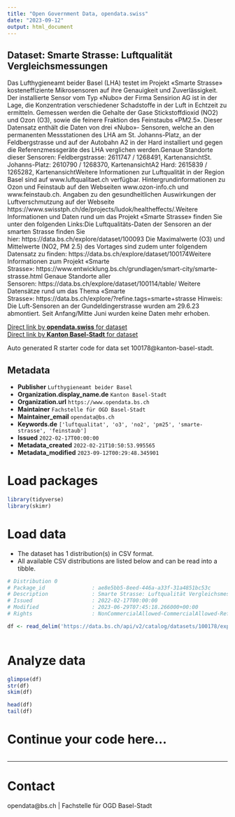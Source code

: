 ```yaml
---
title: "Open Government Data, opendata.swiss"
date: "2023-09-12"
output: html_document
---
```


## Dataset: Smarte Strasse: Luftqualität Vergleichsmessungen

Das Lufthygieneamt beider Basel (LHA) testet im Projekt «Smarte Strasse» kosteneffiziente Mikrosensoren auf ihre Genauigkeit und Zuverlässigkeit. Der installierte Sensor vom Typ «Nubo» der Firma Sensirion AG ist in der Lage, die Konzentration verschiedener Schadstoffe in der Luft in Echtzeit zu ermitteln. Gemessen werden die Gehalte der Gase Stickstoffdioxid (NO2) und Ozon (O3), sowie die feinere Fraktion des Feinstaubs «PM2.5». Dieser Datensatz enthält die Daten von drei «Nubo»- Sensoren, welche an den permanenten Messstationen des LHA am St. Johanns-Platz, an der Feldbergstrasse und auf der Autobahn A2 in der Hard installiert und gegen die Referenzmessgeräte des LHA verglichen werden.Genaue Standorte dieser Sensoren: Feldbergstrasse: 2611747 / 1268491, KartenansichtSt. Johanns-Platz: 2610790 / 1268370, KartenansichtA2 Hard: 2615839 / 1265282, KartenansichtWeitere Informationen zur Luftqualität in der Region Basel sind auf www.luftqualitaet.ch
 verfügbar. Hintergrundinformationen zu Ozon und Feinstaub auf den Webseiten www.ozon-info.ch und www.feinstaub.ch. Angaben zu den gesundheitlichen Auswirkungen der Luftverschmutzung auf der Webseite https://www.swisstph.ch/de/projects/ludok/healtheffects/.Weitere Informationen und Daten rund um das Projekt «Smarte Strasse» finden Sie unter den folgenden Links:Die Luftqualitäts-Daten der Sensoren an der smarten Strasse finden Sie hier: https://data.bs.ch/explore/dataset/100093 Die Maximalwerte (O3) und Mittelwerte (NO2, PM 2.5) des Vortages sind zudem unter folgendem Datensatz zu finden: https://data.bs.ch/explore/dataset/100174Weitere Informationen zum Projekt «Smarte Strasse»: https://www.entwicklung.bs.ch/grundlagen/smart-city/smarte-strasse.html Genaue Standorte aller Sensoren: https://data.bs.ch/explore/dataset/100114/table/ Weitere Datensätze rund um das Thema «Smarte Strasse»: https://data.bs.ch/explore/?refine.tags=smarte+strasse Hinweis: Die Luft-Sensoren an der Gundeldingerstrasse wurden am 29.6.23 abmontiert. Seit Anfang/Mitte Juni wurden keine Daten mehr erhoben.

[Direct link by **opendata.swiss** for dataset](https://opendata.swiss/de/dataset/smarte-strasse-luftqualitat-vergleichsmessungen)<br>
[Direct link by **Kanton Basel-Stadt** for dataset](https://data.bs.ch/explore/dataset/100178/)

Auto generated R starter code for data set 100178@kanton-basel-stadt.

## Metadata

- **Publisher** `Lufthygieneamt beider Basel`
- **Organization.display_name.de** `Kanton Basel-Stadt`
- **Organization.url** `https://www.opendata.bs.ch`
- **Maintainer** `Fachstelle für OGD Basel-Stadt`
- **Maintainer_email** `opendata@bs.ch`
- **Keywords.de** `['luftqualitat', 'o3', 'no2', 'pm25', 'smarte-strasse', 'feinstaub']`
- **Issued** `2022-02-17T00:00:00`
- **Metadata_created** `2022-02-21T10:50:53.995565`
- **Metadata_modified** `2023-09-12T00:29:48.345901`


# Load packages

```r

library(tidyverse)
library(skimr)

```

# Load data

-   The dataset has 1 distribution(s) in CSV format.
-   All available CSV distributions are listed below and can be read into a tibble.

```r

# Distribution 0
# Package_id               : ae8e5bb5-8eed-446a-a33f-31a4851bc53c
# Description              : Smarte Strasse: Luftqualität Vergleichsmessungen (csv)
# Issued                   : 2022-02-17T00:00:00
# Modified                 : 2023-06-29T07:45:18.266000+00:00
# Rights                   : NonCommercialAllowed-CommercialAllowed-ReferenceRequired

df <- read_delim('https://data.bs.ch/api/v2/catalog/datasets/100178/exports/csv')



```

# Analyze data

```r

glimpse(df)
str(df)
skim(df)

head(df)
tail(df)

```

# Continue your code here...

```r

```

------------------------------------------------------------------------

# Contact

opendata@bs.ch | Fachstelle für OGD Basel-Stadt
